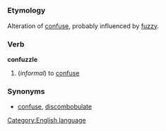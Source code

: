 =={{en}}==
[[Category:English language]]
===Etymology===
Alteration of [[confuse]], probably influenced by [[fuzzy]].
===Verb===
'''confuzzle'''

#(''informal'') to [[confuse]]
===Synonyms===
*[[confuse]], [[discombobulate]]